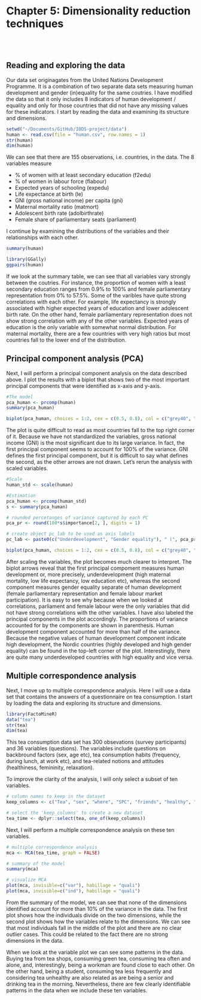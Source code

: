 # Chapter 5: Dimensionality reduction techniques
<br>
<br>

## Reading and exploring the data

Our data set originagates from the  United Nations Development Programme. It is a combination of two separate data sets measuring human development and gender (in)equality for the same coutries. I have modified the data so that it only includes 8 indicators of human development / equality and only for those countries that did not have any missing values for these indicators. I start by reading the data and examining its structure and dimensions.

```r
setwd("~/Documents/GitHub/IODS-project/data")
human <- read.csv(file = "human.csv", row.names = 1)
str(human)
dim(human)
```

We can see that there are 155 observations, i.e. countries, in the data. The 8 variables measure

* % of women with at least secondary education (f2edu)
* % of women in labour force (flabour)
* Expected years of schooling (expedu)
* Life expectance at birth (le)
* GNI (gross national income) per capita (gni)
* Maternal mortality ratio (matmort)
* Adolescent birth rate (adolbirthrate)
* Female share of parliamentary seats (parliament)

I continue by examining the distributions of the variables and their relationships with each other.

```r
summary(human)
```

```r
library(GGally)
ggpairs(human)
```

If we look at the summary table, we can see that all variables vary strongly between the coutries. For instance, the proportion of women with a least secondary education ranges from 0.9% to 100% and female parliamentary representation from 0% to 57.5%. Some of the varibles have quite strong correlations with each other. For example, life expectancy is strongly associated with higher expected years of education and lower adolescent birth rate. On the other hand, female parliamentary representation does not show strong correlation with any of the other variables. Expected years of education is the only variable with somewhat normal distribution. For maternal mortality, there are a few countries with very high ratios but most countries fall to the lower end of the distribution.

## Principal component analysis (PCA)

Next, I will perform a principal component analysis on the data described above. I plot the results with a biplot that shows two of the most important principal components that were identified as x-axis and y-axis. 

```r
#The model
pca_human <- prcomp(human)
summary(pca_human)

biplot(pca_human, choices = 1:2, cex = c(0.5, 0.8), col = c("grey40", "deeppink2"))
```

The plot is quite difficult to read as most countries fall to the top right corner of it. Because we have not standardized the variables, gross national income (GNI) is the most significant due to its large variance. In fact, the first principal component seems to account for 100% of the variance. GNI defines the first principal component, but it is difficult to say what defines the second, as the other arrows are not drawn. Let's rerun the analysis with scaled variables.

```r
#Scale
human_std <- scale(human)

#Estimation
pca_human <- prcomp(human_std)
s <- summary(pca_human)

# rounded percetanges of variance captured by each PC
pca_pr <- round(100*s$importance[2, ], digits = 1)

# create object pc_lab to be used as axis labels
pc_lab <- paste0(c("Underdevelopment", "Gender equality"), " (", pca_pr, "%)")

biplot(pca_human, choices = 1:2, cex = c(0.5, 0.8), col = c("grey40", "deeppink2"), xlab = pc_lab[1], ylab = pc_lab[2])
```

After scaling the variables, the plot becomes much clearer to interpret. The biplot arrows reveal that the first principal compoment measures human development or, more precisely, underdevelopment (high maternal mortality, low life expectancy, low education etc), whereas the second component measures gender equality separate of human development (female parliamentary representation and female labour market participation). It is easy to see why because when we looked at correlations, parliament and female labour were the only variables that did not have strong correlations with the other variables. I have also labeled the principal components in the plot accordingly. The proportions of variance accounted for by the components are shown in parenthesis. Human development component accounted for more than half of the variance. Because the negative values of human development component indicate high development, the Nordic countries (highly developed and high gender equality) can be found in the top-left corner of the plot. Interestingly, there are quite many underdeveloped countries with high equality and vice versa.

## Multiple correspondence analysis

Next, I move up to multiple correspondence analysis. Here I will use a data set that contains the answers of a questionnaire on tea consumption. I start by loading the data and exploring its structure and dimensions.

```r
library(FactoMineR)
data("tea")
str(tea)
dim(tea)
```

This tea consumption data set has 300 obsevations (survey participants) and 36 variables (questions). The variables include questions on backbround factors (sex, age etc), tea consumption habits (frequency, during lunch, at work etc), and tea-related notions and attitudes (healthiness, femininity, relaxation).

To improve the clarity of the analysis, I will only select a subset of ten variables.

```r
# column names to keep in the dataset
keep_columns <- c("Tea", "sex", "where", "SPC", "friends", "healthy", "sophisticated", "frequency", "breakfast", "lunch")

# select the 'keep_columns' to create a new dataset
tea_time <- dplyr::select(tea, one_of(keep_columns))
```

Next, I will perform a multiple correspondence analysis on these ten variables.

```r
# multiple correspondence analysis
mca <- MCA(tea_time, graph = FALSE)

# summary of the model
summary(mca)

# visualize MCA
plot(mca, invisible=c("var"), habillage = "quali")
plot(mca, invisible=c("ind"), habillage = "quali")
```

From the summary of the model, we can see that none of the dimensions identified account for more than 10% of the variance in the data. The first plot shows how the individuals divide on the two dimensions, while the second plot shows how the variables relate to the dimensions. We can see that most individuals fall in the middle of the plot and there are no clear outlier cases. This could be related to the fact there are no strong dimensions in the data.

When we look at the variable plot we can see some patterns in the data. Buying tea from tea shops, consuming green tea, consuming tea often and alone, and, interestingly, being a workman are found close to each other. On the other hand, being a student, consuming tea less frequently and considering tea unhealthy are also related as are being a senior and drinking tea in the morning. Nevertheless, there are few clearly identifiable patterns in the data when we include these ten variables.
